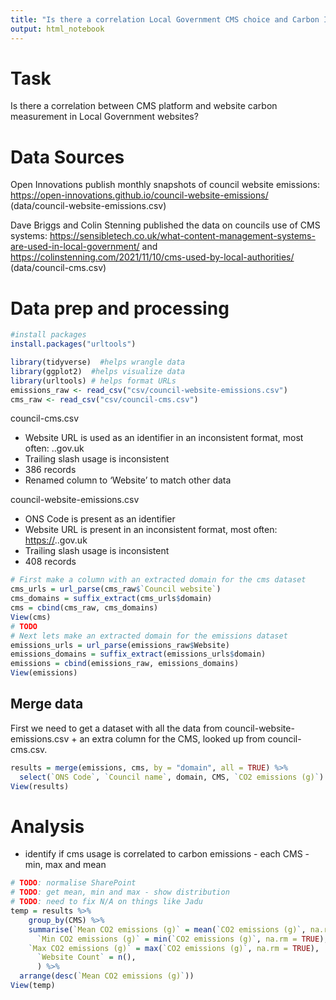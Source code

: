 ```yaml
---
title: "Is there a correlation Local Government CMS choice and Carbon Impact?"
output: html_notebook
---
```


# Task

Is there a correlation between CMS platform and website carbon measurement in Local Government websites?

# Data Sources

Open Innovations publish monthly snapshots of council website emissions: <https://open-innovations.github.io/council-website-emissions/> (data/council-website-emissions.csv)

Dave Briggs and Colin Stenning published the data on councils use of CMS systems: <https://sensibletech.co.uk/what-content-management-systems-are-used-in-local-government/> and <https://colinstenning.com/2021/11/10/cms-used-by-local-authorities/> (data/council-cms.csv)

# Data prep and processing

```r
#install packages
install.packages("urltools") 

```

```r
library(tidyverse)  #helps wrangle data
library(ggplot2)  #helps visualize data
library(urltools) # helps format URLs
emissions_raw <- read_csv("csv/council-website-emissions.csv")
cms_raw <- read_csv("csv/council-cms.csv")
```

council-cms.csv

-   Website URL is used as an identifier in an inconsistent format, most often: <subdomain>.<council>.gov.uk
-   Trailing slash usage is inconsistent
-   386 records
-   Renamed column to 'Website' to match other data

council-website-emissions.csv

-   ONS Code is present as an identifier
-   Website URL is present in an inconsistent format, most often: <https://><subdomain>.<council>.gov.uk
-   Trailing slash usage is inconsistent
-   408 records

```r
# First make a column with an extracted domain for the cms dataset
cms_urls = url_parse(cms_raw$`Council website`)
cms_domains = suffix_extract(cms_urls$domain)
cms = cbind(cms_raw, cms_domains)
View(cms)
# TODO
# Next lets make an extracted domain for the emissions dataset
emissions_urls = url_parse(emissions_raw$Website)
emissions_domains = suffix_extract(emissions_urls$domain)
emissions = cbind(emissions_raw, emissions_domains)
View(emissions)
```

## Merge data

First we need to get a dataset with all the data from council-website-emissions.csv + an extra column for the CMS, looked up from council-cms.csv.

```r
results = merge(emissions, cms, by = "domain", all = TRUE) %>%
  select(`ONS Code`, `Council name`, domain, CMS, `CO2 emissions (g)`)
View(results)

```

# Analysis

-   identify if cms usage is correlated to carbon emissions - each CMS - min, max and mean

```r
# TODO: normalise SharePoint
# TODO: get mean, min and max - show distribution
# TODO: need to fix N/A on things like Jadu
temp = results %>%
	group_by(CMS) %>%
	summarise(`Mean CO2 emissions (g)` = mean(`CO2 emissions (g)`, na.rm = TRUE),
	  `Min CO2 emissions (g)` = min(`CO2 emissions (g)`, na.rm = TRUE),
    `Max CO2 emissions (g)` = max(`CO2 emissions (g)`, na.rm = TRUE),
	  `Website Count` = n(),
	  ) %>%
  arrange(desc(`Mean CO2 emissions (g)`))
View(temp)
```
